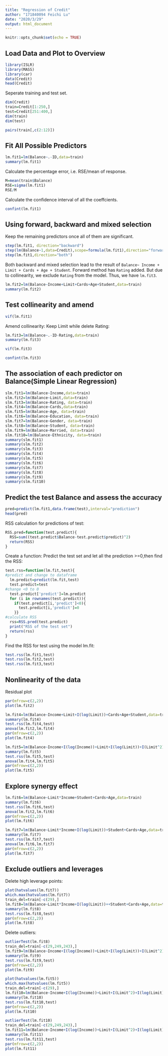 ---
title: "Regression of Credit"
author: "171840094 Feichi Lu"
date: "2020/3/29"
output: html_document
---

```{r setup, include=FALSE}
knitr::opts_chunk$set(echo = TRUE)
```

## Load Data and Plot to Overview
```{r}
library(ISLR)
library(MASS)
library(car)
data(Credit)
head(Credit)
```

Seperate training and test set.
```{r}
dim(Credit)
train=Credit[1:250,]
test=Credit[251:400,]
dim(train)
dim(test)
```

```{r}
pairs(train[,c(2:12)])
```

## Fit All Possible Predictors
```{r}
lm.fit1=lm(Balance~.-ID,data=train)
summary(lm.fit1)
```
Calculate the percentage error, i.e. RSE/mean of response.
```{r}
M=mean(train$Balance)
RSE=sigma(lm.fit1)
RSE/M
```

Calculate the confidence interval of all the coeffcients.
```{r}
confint(lm.fit1)
```

## Using forward, backward and mixed selection
Keep the remaining predictors once all of them are significant.
```{r}
step(lm.fit1, direction="backward")
step(lm(Balance~1,data=Credit),scope=formula(lm.fit1),direction="forward")
step(lm.fit1,direction="both")
```
Both backward and mixed selection lead to the result of `Balance~ Income + Limit + Cards + Age + Student`. Forward method has `Rating` added. But due to collinearity, we exclude `Rating` from the model. Thus, we have `lm.fit3`.
```{r}
lm.fit2=lm(Balance~Income+Limit+Cards+Age+Student,data=train)
summary(lm.fit2)
```

## Test collinearity and amend
```{r}
vif(lm.fit1)
```

Amend collinearity: 
Keep Limit while delete Rating:
```{r}
lm.fit3=lm(Balance~.-ID-Rating,data=train)
summary(lm.fit3)
```

```{r}
vif(lm.fit3)
```

```{r}
confint(lm.fit3)
```

## The association of each predictor on Balance(Simple Linear Regression)
```{r}
slm.fit1=lm(Balance~Income,data=train)
slm.fit2=lm(Balance~Limit,data=train)
slm.fit3=lm(Balance~Rating, data=train)
slm.fit4=lm(Balance~Cards,data=train)
slm.fit5=lm(Balance~Age, data=train)
slm.fit6=lm(Balance~Education, data=train)
slm.fit7=lm(Balance~Gender, data=train)
slm.fit8=lm(Balance~Student, data=train)
slm.fit9=lm(Balance~Married, data=train)
slm.fit10=lm(Balance~Ethnicity, data=train)
summary(slm.fit1)
summary(slm.fit2)
summary(slm.fit3)
summary(slm.fit4)
summary(slm.fit5)
summary(slm.fit6)
summary(slm.fit7)
summary(slm.fit8)
summary(slm.fit9)
summary(slm.fit10)

```

## Predict the test Balance and assess the accuracy
```{r}
pred=predict(lm.fit1,data.frame(test),interval="prediction")
head(pred)
```

RSS calculation for predictions of test:
```{r}
RSS.pred=function(test.predict){
  RSS=sum((test.predict$Balance-test.predict$predict)^2)
  return(RSS)
}
```

Create a function: Predict the test set and let all the prediction >=0,then find the RSS:
```{r}

test.rss=function(lm.fit,test){
#predict and change to dataframe  
  lm.predict=predict(lm.fit,test)
  test.predict=test
#change <0 to 0
  test.predict['predict']=lm.predict
  for (i in rownames(test.predict)){
    if(test.predict[i,'predict']<0){
      test.predict[i,'predict']=0
    }}
#calculate RSS
  rss=RSS.pred(test.predict)
  print("RSS of the test set")
  return(rss)
}
```

Find the RSS for test using the model lm.fit:
```{r}
test.rss(lm.fit1,test)
test.rss(lm.fit2,test)
test.rss(lm.fit3,test)
```

## Nonlinearity of the data
Residual plot
```{r}
par(mfrow=c(2,2))
plot(lm.fit2)
```
```{r}
lm.fit4=lm(Balance~Income+Limit+I(log(Limit))+Cards+Age+Student,data=train)
summary(lm.fit4)
test.rss(lm.fit4,test)
anova(lm.fit2,lm.fit4)
par(mfrow=c(2,2))
plot(lm.fit4)
```

```{r}
lm.fit5=lm(Balance~Income+I(log(Income))+Limit+I(log(Limit))+I(Limit^2)+Cards+Age+Student,data=train)
summary(lm.fit5)
test.rss(lm.fit5,test)
anova(lm.fit4,lm.fit5)
par(mfrow=c(2,2))
plot(lm.fit5)
```

## Explore synergy effect
```{r}
lm.fit6=lm(Balance~Limit*Income+Student+Cards+Age,data=train)
summary(lm.fit6)
test.rss(lm.fit6,test)
anova(lm.fit2,lm.fit6)
par(mfrow=c(2,2))
plot(lm.fit6)
```

```{r}
lm.fit7=lm(Balance~Limit*Income+I(log(Limit))+Student+Cards+Age,data=train)
summary(lm.fit7)
test.rss(lm.fit7,test)
anova(lm.fit6,lm.fit7)
par(mfrow=c(2,2))
plot(lm.fit7)
```



## Exclude outliers and leverages

Delete high leverage points:
```{r}
plot(hatvalues(lm.fit7))
which.max(hatvalues(lm.fit7))
train_del=train[-c(29),]
lm.fit8=lm(Balance~Limit*Income+I(log(Limit))++Student+Cards+Age,data=train_del)
summary(lm.fit8)
test.rss(lm.fit8,test)
par(mfrow=c(2,2))
plot(lm.fit8)
```

Delete outliers:
```{r}
outlierTest(lm.fit8)
train_del=train[-c(29,249,243),]
lm.fit9=lm(Balance~Income+I(log(Income))+Limit+I(log(Limit))+I(Limit^2)+Cards+Age+Student,data=train_del)
summary(lm.fit9)
test.rss(lm.fit9,test)
par(mfrow=c(2,2))
plot(lm.fit9)
```

```{r}
plot(hatvalues(lm.fit5))
which.max(hatvalues(lm.fit5))
train_del=train[-c(29),]
lm.fit10=lm(Balance~Income+I(log(Income))+Limit+I(Limit^2)+I(log(Limit))+Student+Cards+Age,data=train_del)
summary(lm.fit10)
test.rss(lm.fit10,test)
par(mfrow=c(2,2))
plot(lm.fit10)
```

```{r}
outlierTest(lm.fit10)
train_del=train[-c(29,249,243),]
lm.fit11=lm(Balance~Income+I(log(Income))+Limit+I(Limit^2)+I(log(Limit))+Student+Cards+Age,data=train_del)
summary(lm.fit11)
test.rss(lm.fit11,test)
par(mfrow=c(2,2))
plot(lm.fit11)
```